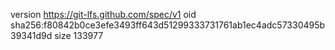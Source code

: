 version https://git-lfs.github.com/spec/v1
oid sha256:f80842b0ce3efe3493ff643d51299333731761ab1ec4adc57330495b39341d9d
size 133977
